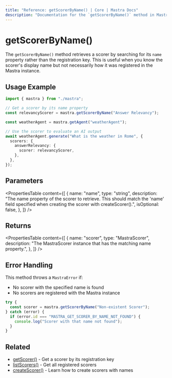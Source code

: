 ```yaml
---
title: "Reference: getScorerByName() | Core | Mastra Docs"
description: "Documentation for the `getScorerByName()` method in Mastra, which retrieves a scorer by its name property rather than registration key."
---
```


# getScorerByName()

The `getScorerByName()` method retrieves a scorer by searching for its `name` property rather than the registration key. This is useful when you know the scorer's display name but not necessarily how it was registered in the Mastra instance.

## Usage Example

```typescript
import { mastra } from "./mastra";

// Get a scorer by its name property
const relevancyScorer = mastra.getScorerByName("Answer Relevancy");

const weatherAgent = mastra.getAgent("weatherAgent");

// Use the scorer to evaluate an AI output
await weatherAgent.generate("What is the weather in Rome", {
  scorers: {
    answerRelevancy: {
      scorer: relevancyScorer,
    },
  },
});
```

## Parameters

<PropertiesTable
  content={[
    {
      name: "name",
      type: "string",
      description:
        "The name property of the scorer to retrieve. This should match the 'name' field specified when creating the scorer with createScorer().",
      isOptional: false,
    },
  ]}
/>

## Returns

<PropertiesTable
  content={[
    {
      name: "scorer",
      type: "MastraScorer",
      description:
        "The MastraScorer instance that has the matching name property.",
    },
  ]}
/>

## Error Handling

This method throws a `MastraError` if:

- No scorer with the specified name is found
- No scorers are registered with the Mastra instance

```typescript
try {
  const scorer = mastra.getScorerByName("Non-existent Scorer");
} catch (error) {
  if (error.id === "MASTRA_GET_SCORER_BY_NAME_NOT_FOUND") {
    console.log("Scorer with that name not found");
  }
}
```

## Related

- [getScorer()](../../reference/core/getScorer) - Get a scorer by its registration key
- [listScorers()](../../reference/core/getScorers) - Get all registered scorers
- [createScorer()](../../reference/scorers/create-scorer) - Learn how to create scorers with names
